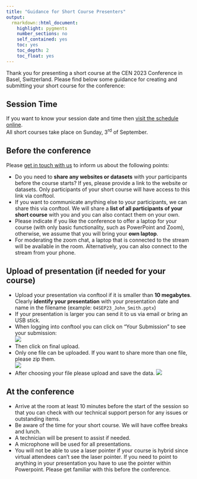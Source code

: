 ```yaml
---
title: "Guidance for Short Course Presenters"
output: 
  rmarkdown::html_document:
    highlight: pygments
    number_sections: no
    self_contained: yes
    toc: yes
    toc_depth: 2
    toc_float: yes
---
```


Thank you for presenting a short course at the CEN 2023 Conference in Basel, Switzerland. 
Please find below some guidance for creating and submitting your short course for the conference:

## Session Time
If you want to know your session date and time then [visit the schedule online](https://www.conftool.pro/cen2023/sessions.php).  
All short courses take place on Sunday, 3<sup>rd</sup> of September.


## Before the conference

Please [get in touch with us](mailto:organizers@cen2023.ch) to inform us about the following points:

* Do you need to <b>share any websites or datasets</b> with your participants before the course starts? If yes, please provide a link to the website or datasets. Only participants of your short course will have access to this link via conftool.
* If you want to communicate anything else to your participants, we can share this via conftool. We will share a <b>list of all participants of your short course</b> with you and you can also contact them on your own.
* Please indicate if you like the conference to offer a laptop for your course (with only basic functionality, such as PowerPoint and Zoom), otherwise, we assume that you will bring your <b>own laptop</b>.
* For moderating the zoom chat, a laptop that is connected to the stream will be available in the room. Alternatively, you can also connect to the stream from your phone.


## Upload of presentation (if needed for your course)

* Upload your presentation via conftool if it is smaller than <b>10 megabytes</b>. Clearly <b>identify your presentation</b> with your presentation date and name in the filename (example: `04SEP23_John_Smith.pptx`)
* If your presentation is larger you can send it to us via email or bring an USB stick.
* When logging into conftool you can click on “Your Submission” to see your submission:  
  ![](img/guidance/poster-yoursubmissions.png)
* Then click on final upload. 
* Only one file can be uploaded. If you want to share more than one file, please zip them.  
  ![](img/guidance/poster-finalupload.png)
* After choosing your file please upload and save the data. 
  ![](img/guidance/poster-choosefile.png)




## At the conference

* Arrive at the room at least 10 minutes before the start of the session so that you can check with our technical support person for any issues or outstanding items.
* Be aware of the time for your short course. We will have coffee breaks and lunch.
* A technician will be present to assist if needed.
* A microphone will be used for all presentations. 
* You will not be able to use a laser pointer if your course is hybrid since virtual attendees can’t see the laser pointer. If you need to point to anything in your presentation you have to use the pointer within Powerpoint. Please get familiar with this before the conference.
